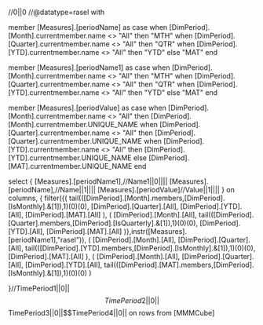 //0||0
//@datatype=rasel
with

member [Measures].[periodName] as
	case when [DimPeriod].[Month].currentmember.name <> "All" then "MTH"
	when [DimPeriod].[Quarter].currentmember.name <> "All" then "QTR"
	when [DimPeriod].[YTD].currentmember.name <> "All" then "YTD"
	else  "MAT" end

member [Measures].[periodName1] as
	case when [DimPeriod].[Month].currentmember.name <> "All" then "MTH"
	when [DimPeriod].[Quarter].currentmember.name <> "All" then "QTR"
	when [DimPeriod].[YTD].currentmember.name <> "All" then "YTD"
	else  "MAT" end

member [Measures].[periodValue] as
	case when [DimPeriod].[Month].currentmember.name <> "All" then [DimPeriod].[Month].currentmember.UNIQUE_NAME
	when [DimPeriod].[Quarter].currentmember.name <> "All" then [DimPeriod].[Quarter].currentmember.UNIQUE_NAME
	when [DimPeriod].[YTD].currentmember.name <> "All" then [DimPeriod].[YTD].currentmember.UNIQUE_NAME
	else  [DimPeriod].[MAT].currentmember.UNIQUE_NAME end

select
{
[Measures].[periodName1],//Name1||0||||
[Measures].[periodName],//Name||1||||
[Measures].[periodValue]//Value||1||||
} on columns,
{
	filter({(
		tail(([DimPeriod].[Month].members,[DimPeriod].[IsMonthly].&[1]),1)(0)(0),
		[DimPeriod].[Quarter].[All],
		[DimPeriod].[YTD].[All],
		[DimPeriod].[MAT].[All]
	),
	(
		[DimPeriod].[Month].[All],
		tail(([DimPeriod].[Quarter].members,[DimPeriod].[IsQuarterly].&[1]),1)(0)(0),
		[DimPeriod].[YTD].[All],
		[DimPeriod].[MAT].[All]
	)},instr([Measures].[periodName1],"rasel")),
	(
		[DimPeriod].[Month].[All],
		[DimPeriod].[Quarter].[All],
		tail(([DimPeriod].[YTD].members,[DimPeriod].[IsMonthly].&[1]),1)(0)(0),
		[DimPeriod].[MAT].[All]
	),
	(
		[DimPeriod].[Month].[All],
		[DimPeriod].[Quarter].[All],
		[DimPeriod].[YTD].[All],
		tail(([DimPeriod].[MAT].members,[DimPeriod].[IsMonthly].&[1]),1)(0)(0)
	)
	
}//TimePeriod1||0||$$TimePeriod2||0||$$TimePeriod3||0||$$TimePeriod4||0||
on rows
from [MMMCube]